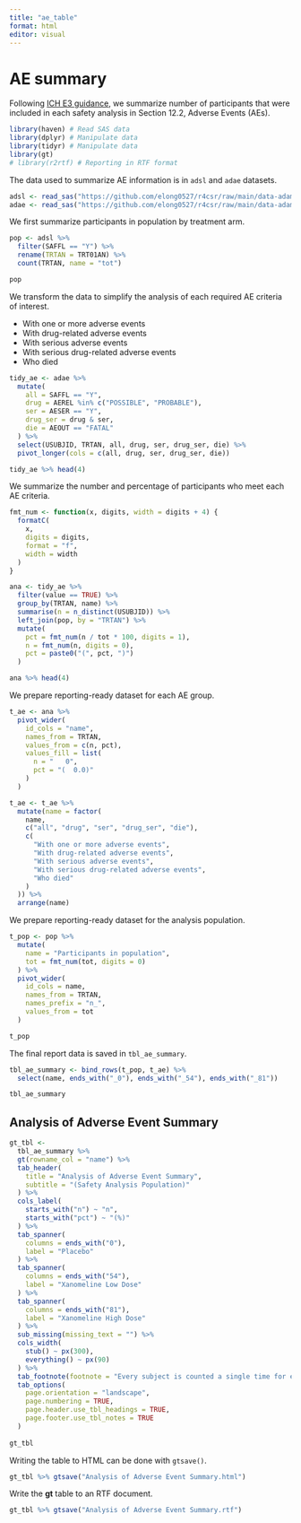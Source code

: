 ```yaml
---
title: "ae_table"
format: html
editor: visual
---
```


# AE summary {#sec-aesummary}


Following [ICH E3 guidance](https://database.ich.org/sites/default/files/E3_Guideline.pdf),
we summarize number of participants that were included in each safety analysis in Section 12.2, Adverse Events (AEs).

```r
library(haven) # Read SAS data
library(dplyr) # Manipulate data
library(tidyr) # Manipulate data
library(gt)
# library(r2rtf) # Reporting in RTF format
```


The data used to summarize AE information is in `adsl` and `adae` datasets.

```r
adsl <- read_sas("https://github.com/elong0527/r4csr/raw/main/data-adam/adsl.sas7bdat")
adae <- read_sas("https://github.com/elong0527/r4csr/raw/main/data-adam/adae.sas7bdat")
```

We first summarize participants in population by treatment arm.

```r
pop <- adsl %>%
  filter(SAFFL == "Y") %>%
  rename(TRTAN = TRT01AN) %>%
  count(TRTAN, name = "tot")

pop
```

We transform the data to simplify the analysis of each required AE criteria of interest.

- With one or more adverse events
- With drug-related adverse events
- With serious adverse events
- With serious drug-related adverse events
- Who died

```r
tidy_ae <- adae %>%
  mutate(
    all = SAFFL == "Y",
    drug = AEREL %in% c("POSSIBLE", "PROBABLE"),
    ser = AESER == "Y",
    drug_ser = drug & ser,
    die = AEOUT == "FATAL"
  ) %>%
  select(USUBJID, TRTAN, all, drug, ser, drug_ser, die) %>%
  pivot_longer(cols = c(all, drug, ser, drug_ser, die))

tidy_ae %>% head(4)
```

We summarize the number and percentage of participants who meet each AE criteria.

```r
fmt_num <- function(x, digits, width = digits + 4) {
  formatC(
    x,
    digits = digits,
    format = "f",
    width = width
  )
}
```

```r
ana <- tidy_ae %>%
  filter(value == TRUE) %>%
  group_by(TRTAN, name) %>%
  summarise(n = n_distinct(USUBJID)) %>%
  left_join(pop, by = "TRTAN") %>%
  mutate(
    pct = fmt_num(n / tot * 100, digits = 1),
    n = fmt_num(n, digits = 0),
    pct = paste0("(", pct, ")")
  )

ana %>% head(4)
```

We prepare reporting-ready dataset for each AE group.

```r
t_ae <- ana %>%
  pivot_wider(
    id_cols = "name",
    names_from = TRTAN,
    values_from = c(n, pct),
    values_fill = list(
      n = "   0",
      pct = "(  0.0)"
    )
  )

t_ae <- t_ae %>%
  mutate(name = factor(
    name,
    c("all", "drug", "ser", "drug_ser", "die"),
    c(
      "With one or more adverse events",
      "With drug-related adverse events",
      "With serious adverse events",
      "With serious drug-related adverse events",
      "Who died"
    )
  )) %>%
  arrange(name)
```

We prepare reporting-ready dataset for the analysis population.

```r
t_pop <- pop %>%
  mutate(
    name = "Participants in population",
    tot = fmt_num(tot, digits = 0)
  ) %>%
  pivot_wider(
    id_cols = name,
    names_from = TRTAN,
    names_prefix = "n_",
    values_from = tot
  )

t_pop
```

The final report data is saved in `tbl_ae_summary`.

```r
tbl_ae_summary <- bind_rows(t_pop, t_ae) %>%
  select(name, ends_with("_0"), ends_with("_54"), ends_with("_81"))

tbl_ae_summary
```



## Analysis of Adverse Event Summary


```r
gt_tbl <-
  tbl_ae_summary %>%
  gt(rowname_col = "name") %>%
  tab_header(
    title = "Analysis of Adverse Event Summary",
    subtitle = "(Safety Analysis Population)"
  ) %>%
  cols_label(
    starts_with("n") ~ "n",
    starts_with("pct") ~ "(%)"
  ) %>%
  tab_spanner(
    columns = ends_with("0"),
    label = "Placebo"
  ) %>%
  tab_spanner(
    columns = ends_with("54"),
    label = "Xanomeline Low Dose"
  ) %>%
  tab_spanner(
    columns = ends_with("81"),
    label = "Xanomeline High Dose"
  ) %>%
  sub_missing(missing_text = "") %>%
  cols_width(
    stub() ~ px(300),
    everything() ~ px(90)
  ) %>%
  tab_footnote(footnote = "Every subject is counted a single time for each applicable row and column.") %>%
  tab_options(
    page.orientation = "landscape",
    page.numbering = TRUE,
    page.header.use_tbl_headings = TRUE,
    page.footer.use_tbl_notes = TRUE
  )
  
gt_tbl
```
Writing the table to HTML can be done with `gtsave()`.

```r
gt_tbl %>% gtsave("Analysis of Adverse Event Summary.html")
```

Write the **gt** table to an RTF document.

```r
gt_tbl %>% gtsave("Analysis of Adverse Event Summary.rtf")
```






